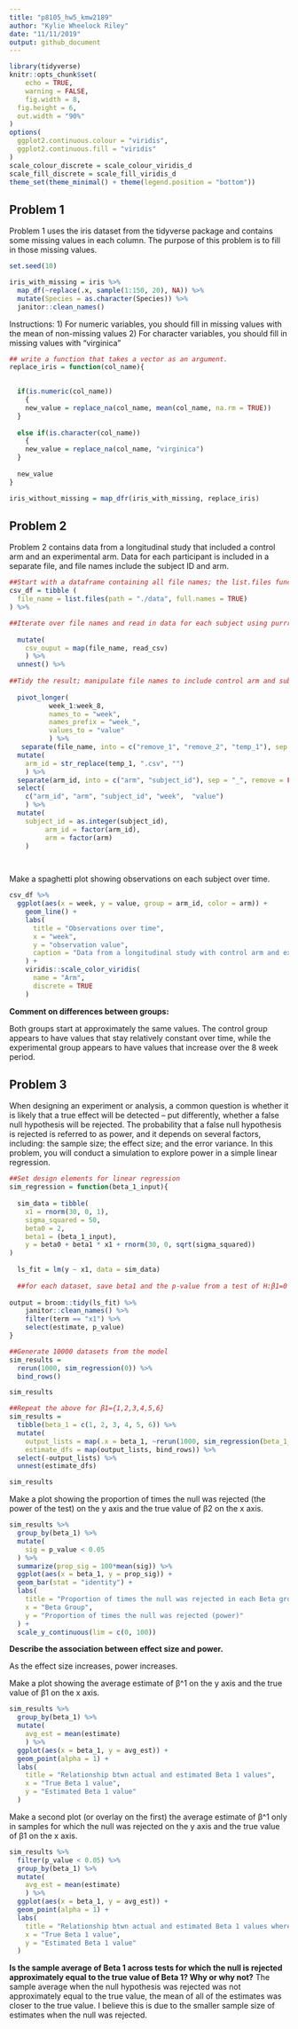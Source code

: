 ```yaml
---
title: "p8105_hw5_kmw2189"
author: "Kylie Wheelock Riley"
date: "11/11/2019"
output: github_document
---
```


```r
library(tidyverse)
knitr::opts_chunk$set(
	echo = TRUE,
	warning = FALSE,
	fig.width = 8, 
  fig.height = 6,
  out.width = "90%"
)
options(
  ggplot2.continuous.colour = "viridis",
  ggplot2.continuous.fill = "viridis"
)
scale_colour_discrete = scale_colour_viridis_d
scale_fill_discrete = scale_fill_viridis_d
theme_set(theme_minimal() + theme(legend.position = "bottom"))

```

## Problem 1

Problem 1 uses the iris dataset from the tidyverse package and contains some missing values in each column. The purpose of this problem is to fill in those missing values.

```r
set.seed(10)

iris_with_missing = iris %>% 
  map_df(~replace(.x, sample(1:150, 20), NA)) %>%
  mutate(Species = as.character(Species)) %>% 
  janitor::clean_names()
```

Instructions:
1) For numeric variables, you should fill in missing values with the mean of non-missing values
2) For character variables, you should fill in missing values with "virginica"

```r
## write a function that takes a vector as an argument. 
replace_iris = function(col_name){
  

  if(is.numeric(col_name))
    {
    new_value = replace_na(col_name, mean(col_name, na.rm = TRUE))
  } 
  
  else if(is.character(col_name))
    {
    new_value = replace_na(col_name, "virginica")
  }
  
  new_value
}

iris_without_missing = map_dfr(iris_with_missing, replace_iris)
```


## Problem 2
Problem 2 contains data from a longitudinal study that included a control arm and an experimental arm. Data for each participant is included in a separate file, and file names include the subject ID and arm.

```r
##Start with a dataframe containing all file names; the list.files function will help
csv_df = tibble (
  file_name = list.files(path = "./data", full.names = TRUE)
) %>% 

##Iterate over file names and read in data for each subject using purrr::map and saving the result as a new variable in the dataframe
  
  mutate(
    csv_ouput = map(file_name, read_csv)
    ) %>% 
  unnest() %>% 
  
##Tidy the result; manipulate file names to include control arm and subject ID, make sure weekly observations are “tidy”, and do any other tidying that’s necessary
  
  pivot_longer(
          week_1:week_8,
          names_to = "week",
          names_prefix = "week_",
          values_to = "value"
          ) %>%
   separate(file_name, into = c("remove_1", "remove_2", "temp_1"), sep = "/") %>% 
  mutate(
    arm_id = str_replace(temp_1, ".csv", "")
    ) %>% 
  separate(arm_id, into = c("arm", "subject_id"), sep = "_", remove = FALSE ) %>% 
  select(
    c("arm_id", "arm", "subject_id", "week",  "value")
    ) %>% 
  mutate(
    subject_id = as.integer(subject_id),
         arm_id = factor(arm_id),
         arm = factor(arm)
    )  

  
```

Make a spaghetti plot showing observations on each subject over time. 
```r
csv_df %>% 
  ggplot(aes(x = week, y = value, group = arm_id, color = arm)) +
    geom_line() + 
    labs(
      title = "Observations over time",
      x = "week",
      y = "observation value",
      caption = "Data from a longitudinal study with control arm and experimental arm"
    ) + 
    viridis::scale_color_viridis(
      name = "Arm", 
      discrete = TRUE
    )
```

**Comment on differences between groups:**

Both groups start at approximately the same values. The control group appears to have values that stay relatively constant over time, while the experimental group appears to have values that increase over the 8 week period. 


## Problem 3

When designing an experiment or analysis, a common question is whether it is likely that a true effect will be detected – put differently, whether a false null hypothesis will be rejected. The probability that a false null hypothesis is rejected is referred to as power, and it depends on several factors, including: the sample size; the effect size; and the error variance. In this problem, you will conduct a simulation to explore power in a simple linear regression.

```r
##Set design elements for linear regression
sim_regression = function(beta_1_input){
  
  sim_data = tibble(
    x1 = rnorm(30, 0, 1), 
    sigma_squared = 50, 
    beta0 = 2, 
    beta1 = (beta_1_input),
    y = beta0 + beta1 * x1 + rnorm(30, 0, sqrt(sigma_squared))
)
  
  ls_fit = lm(y ~ x1, data = sim_data)
  
  ##for each dataset, save beta1 and the p-value from a test of H:β1=0 using α=0.05. 
  
output = broom::tidy(ls_fit) %>% 
    janitor::clean_names() %>% 
    filter(term == "x1") %>%
    select(estimate, p_value)
}

```

```r
##Generate 10000 datasets from the model
sim_results = 
  rerun(1000, sim_regression(0)) %>% 
  bind_rows()

sim_results
```

```r
##Repeat the above for β1={1,2,3,4,5,6}
sim_results = 
  tibble(beta_1 = c(1, 2, 3, 4, 5, 6)) %>% 
  mutate(
    output_lists = map(.x = beta_1, ~rerun(1000, sim_regression(beta_1_input = .x))),
    estimate_dfs = map(output_lists, bind_rows)) %>% 
  select(-output_lists) %>% 
  unnest(estimate_dfs)

sim_results

```

Make a plot showing the proportion of times the null was rejected (the power of the test) on the y axis and the true value of β2 on the x axis. 
```r
sim_results %>% 
  group_by(beta_1) %>% 
  mutate(
    sig = p_value < 0.05
  ) %>% 
  summarize(prop_sig = 100*mean(sig)) %>% 
  ggplot(aes(x = beta_1, y = prop_sig)) + 
  geom_bar(stat = "identity") +
  labs(
    title = "Proportion of times the null was rejected in each Beta group", 
    x = "Beta Group",
    y = "Proportion of times the null was rejected (power)"
  ) +
  scale_y_continuous(lim = c(0, 100))

```

**Describe the association between effect size and power.**

As the effect size increases, power increases. 


Make a plot showing the average estimate of β^1 on the y axis and the true value of β1 on the x axis. 
```r
sim_results %>% 
  group_by(beta_1) %>% 
  mutate(
    avg_est = mean(estimate) 
    ) %>% 
  ggplot(aes(x = beta_1, y = avg_est)) + 
  geom_point(alpha = 1) +
  labs(
    title = "Relationship btwn actual and estimated Beta 1 values", 
    x = "True Beta 1 value",
    y = "Estimated Beta 1 value"
  )

```

Make a second plot (or overlay on the first) the average estimate of β^1 only in samples for which the null was rejected on the y axis and the true value of β1 on the x axis. 
```r
sim_results %>% 
  filter(p_value < 0.05) %>% 
  group_by(beta_1) %>% 
  mutate(
    avg_est = mean(estimate) 
    ) %>% 
  ggplot(aes(x = beta_1, y = avg_est)) + 
  geom_point(alpha = 1) +
  labs(
    title = "Relationship btwn actual and estimated Beta 1 values where null was rejected (p < 0.05)", 
    x = "True Beta 1 value",
    y = "Estimated Beta 1 value"
  )
```

**Is the sample average of Beta 1 across tests for which the null is rejected approximately equal to the true value of Beta 1? Why or why not?**
The sample average when the null hypothesis was rejected was not approximately equal to the true value, the mean of all of the estimates was closer to the true value.  I believe this is due to the smaller sample size of estimates when the null was rejected. 
